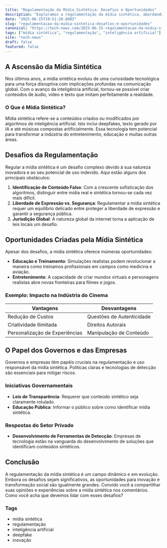 ```yaml
---
title: "Regulamentação da Mídia Sintética: Desafios e Oportunidades"
description: "Exploramos a regulamentação da mídia sintética, abordando desafios, oportunidades e o impacto na sociedade moderna."
date: "2025-06-15T19:51:20.800Z"
slug: "regulamentacao-da-midia-sintetica-desafios-e-oportunidades"
canonical: "https://tech-news.com/2025-06-15-regulamentacao-da-midia-sintetica-desafios-e-oportunidades"
tags: ["mídia sintética", "regulamentação", "inteligência artificial"]
site: "tech-news"
draft: false
featured: false
---
```


## A Ascensão da Mídia Sintética

Nos últimos anos, a mídia sintética evoluiu de uma curiosidade tecnológica para uma força disruptiva com implicações profundas na comunicação global. Com o avanço da inteligência artificial, tornou-se possível criar conteúdos de áudio, vídeo e texto que imitam perfeitamente a realidade.

### O Que é Mídia Sintética?

Mídia sintética refere-se a conteúdos criados ou modificados por algoritmos de inteligência artificial. Isto inclui deepfakes, texto gerado por IA e até músicas compostas artificialmente. Essa tecnologia tem potencial para transformar a indústria do entretenimento, educação e muitas outras áreas.

## Desafios da Regulamentação

Regular a mídia sintética é um desafio complexo devido à sua natureza inovadora e ao seu potencial de uso indevido. Aqui estão alguns dos principais obstáculos:

1. **Identificação de Conteúdo Falso**: Com a crescente sofisticação dos algoritmos, distinguir entre mídia real e sintética tornou-se cada vez mais difícil.
2. **Liberdade de Expressão vs. Segurança**: Regulamentar a mídia sintética requer um equilíbrio delicado entre proteger a liberdade de expressão e garantir a segurança pública.
3. **Jurisdição Global**: A natureza global da internet torna a aplicação de leis locais um desafio.

## Oportunidades Criadas pela Mídia Sintética

Apesar dos desafios, a mídia sintética oferece inúmeras oportunidades:

- **Educação e Treinamento**: Simulações realistas podem revolucionar a maneira como treinamos profissionais em campos como medicina e aviação.
- **Entretenimento**: A capacidade de criar mundos virtuais e personagens realistas abre novas fronteiras para filmes e jogos.

### Exemplo: Impacto na Indústria do Cinema

| Vantagens            | Desvantagens         |
|----------------------|----------------------|
| Redução de Custos    | Questões de Autenticidade |
| Criatividade Ilimitada | Direitos Autorais |
| Personalização de Experiências | Manipulação de Conteúdo |

## O Papel dos Governos e das Empresas

Governos e empresas têm papéis cruciais na regulamentação e uso responsável da mídia sintética. Políticas claras e tecnologias de detecção são essenciais para mitigar riscos.

### Iniciativas Governamentais

- **Leis de Transparência**: Requerer que conteúdo sintético seja claramente rotulado.
- **Educação Pública**: Informar o público sobre como identificar mídia sintética.

### Respostas do Setor Privado

- **Desenvolvimento de Ferramentas de Detecção**: Empresas de tecnologia estão na vanguarda do desenvolvimento de soluções que identificam conteúdos sintéticos.

## Conclusão

A regulamentação da mídia sintética é um campo dinâmico e em evolução. Embora os desafios sejam significativos, as oportunidades para inovação e transformação social são igualmente grandes. Convido você a compartilhar suas opiniões e experiências sobre a mídia sintética nos comentários. Como você acha que devemos lidar com esses desafios?

### Tags

- mídia sintética
- regulamentação
- inteligência artificial
- deepfake
- inovação